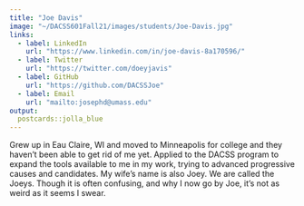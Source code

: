 ```yaml
---
title: "Joe Davis"
image: "~/DACSS601Fall21/images/students/Joe-Davis.jpg"
links:
  - label: LinkedIn
    url: "https://www.linkedin.com/in/joe-davis-8a170596/"
  - label: Twitter
    url: "https://twitter.com/doeyjavis"
  - label: GitHub
    url: "https://github.com/DACSSJoe"
  - label: Email
    url: "mailto:josephd@umass.edu"
output:
  postcards::jolla_blue
---
```

 
Grew up in Eau Claire, WI and moved to Minneapolis for college and they haven't been able to get rid of me yet. Applied to the DACSS program to expand the tools available to me in my work, trying to advanced progressive causes and candidates. My wife's name is also Joey. We are called the Joeys. Though it is often confusing, and why I now go by Joe, it's not as weird as it seems I swear.
